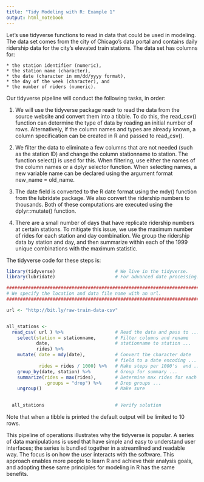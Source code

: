 ```yaml
---
title: "Tidy Modeling with R: Example 1"
output: html_notebook
---
```


Let’s use tidyverse functions to read in data that could be used in modeling. The data set comes from the city of Chicago’s data portal and contains daily ridership data for the city’s elevated train stations. The data set has columns for:

    * the station identifier (numeric),
    * the station name (character),
    * the date (character in mm/dd/yyyy format),
    * the day of the week (character), and
    * the number of riders (numeric).

Our tidyverse pipeline will conduct the following tasks, in order:

1. We will use the tidyverse package readr to read the data from the source website and convert them into a tibble. To do this, the read_csv() function can determine the type of data by reading an initial number of rows. Alternatively, if the column names and types are already known, a column specification can be created in R and passed to read_csv().

2. We filter the data to eliminate a few columns that are not needed (such as the station ID) and change the column stationname to station. The function select() is used for this. When filtering, use either the names of the column names or a dplyr selector function. When selecting names, a new variable name can be declared using the argument format new_name = old_name.

3. The date field is converted to the R date format using the mdy() function from the lubridate package. We also convert the ridership numbers to thousands. Both of these computations are executed using the dplyr::mutate() function.

4. There are a small number of days that have replicate ridership numbers at certain stations. To mitigate this issue, we use the maximum number of rides for each station and day combination. We group the ridership data by station and day, and then summarize within each of the 1999 unique combinations with the maximum statistic.

The tidyverse code for these steps is:

```r
library(tidyverse)                      # We live in the tidyverse.
library(lubridate)                      # For advanced date processing.

################################################################################
# We specify the location and data file name with an url.
################################################################################

url <- "http://bit.ly/raw-train-data-csv"


all_stations <- 
  read_csv( url ) %>%                   # Read the data and pass to ...
    select(station = stationname,       # Filter columns and rename
           date,                        # stationname to station ...
           rides) %>% 
    mutate( date = mdy(date),           # Convert the character date
                                        # field to a date encoding ...
            rides = rides / 1000) %>%   # Make steps per 1000's  and ...
    group_by(date, station) %>%         # Group for summary ...
    summarize(rides = max(rides),       # Determine max rides for each group
              .groups = "drop") %>%     # Drop groups ...
    ungroup()                           # Make sure

  
  all_stations                          # Verify solution
```
Note that when a tibble is printed the default output will be limited to 10 rows.


This pipeline of operations illustrates why the tidyverse is popular. A series of data manipulations is used that have simple and easy to understand user interfaces; the series is bundled together in a streamlined and readable way. The focus is on how the user interacts with the software. This approach enables more people to learn R and achieve their analysis goals, and adopting these same principles for modeling in R has the same benefits.

